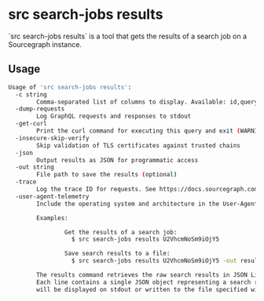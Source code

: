 # src search-jobs results

<p className="subtitle">`src search-jobs results` is a tool that gets the results of a search job on a Sourcegraph instance.</p>

## Usage

```bash
Usage of 'src search-jobs results':
  -c string
        Comma-separated list of columns to display. Available: id,query,state,username,createdat,startedat,finishedat,url,logurl,total,completed,failed,inprogress (default "id,username,state,query")
  -dump-requests
        Log GraphQL requests and responses to stdout
  -get-curl
        Print the curl command for executing this query and exit (WARNING: includes printing your access token!)
  -insecure-skip-verify
        Skip validation of TLS certificates against trusted chains
  -json
        Output results as JSON for programmatic access
  -out string
        File path to save the results (optional)
  -trace
        Log the trace ID for requests. See https://docs.sourcegraph.com/admin/observability/tracing
  -user-agent-telemetry
        Include the operating system and architecture in the User-Agent sent with requests to Sourcegraph (default true)

        Examples:

                Get the results of a search job:
                  $ src search-jobs results U2VhcmNoSm9iOjY5

                Save search results to a file:
                  $ src search-jobs results U2VhcmNoSm9iOjY5 -out results.jsonl

        The results command retrieves the raw search results in JSON Lines format.
        Each line contains a single JSON object representing a search result. The data
        will be displayed on stdout or written to the file specified with -out.
```
